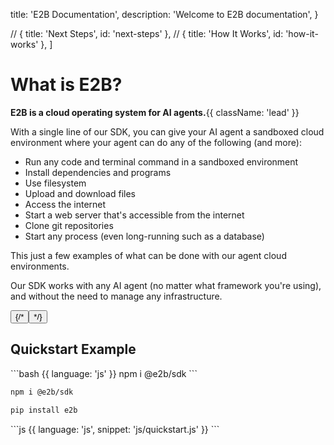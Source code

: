 
  title: 'E2B Documentation',
  description:
    'Welcome to E2B documentation',
}

  // { title: 'Next Steps', id: 'next-steps' },
  // { title: 'How It Works', id: 'how-it-works' },
]

<HeroPattern />

# What is E2B?

**E2B is a cloud operating system for AI agents.**{{ className: 'lead' }}

With a single line of our SDK, you can give your AI agent a sandboxed cloud environment where your agent can do any of the following (and more):
- Run any code and terminal command in a sandboxed environment
- Install dependencies and programs
- Use filesystem
- Upload and download files
- Access the internet
- Start a web server that's accessible from the internet
- Clone git repositories
- Start any process (even long-running such as a database)

This just a few examples of what can be done with our agent cloud environments.

Our SDK works with any AI agent (no matter what framework you're using), and without the need to manage any infrastructure.

<div className="not-prose mb-16 mt-6 flex gap-3">
  <Button href="/getting-started/installation" arrow="right" children="Getting Started" />
  {/* <Button href="/examples/overview" variant="outline" children="Explore Examples" /> */}
</div>

## Quickstart Example
<CodeGroup>
```bash {{ language: 'js' }}
npm i @e2b/sdk
```

```bash {{ language: 'ts' }}
npm i @e2b/sdk
```

```bash {{ language: 'python' }}
pip install e2b
```
</CodeGroup>

<CodeGroup>
```js {{ language: 'js', snippet: 'js/quickstart.js' }}
```

```ts {{ language: 'ts', snippet: 'ts/quickstart.ts' }}
```
</CodeGroup>
